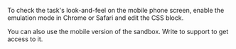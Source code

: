 <Cut title="How do I check the task display in the mobile Toloka app?">

To check the task's look-and-feel on the mobile phone screen, enable the emulation mode in Chrome or Safari and edit the CSS block.

You can also use the mobile version of the sandbox. Write to support to get access to it.

</Cut>
